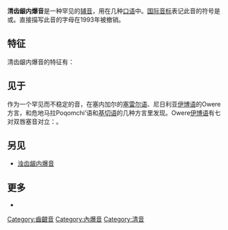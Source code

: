 {{Infobox IPA
|above = 清齿龈内爆音
|ipa symbol = ɗ̥
|ipa symbol2 = ƭ
|ipa symbol3 = tʼ↓
}}
'''清齿龈内爆音'''是一种罕见的[[辅音|辅音]]，用在几种[[口语|口语]]中。[[国际音标|国际音标]]表记此音的符号是{{angbr IPA|ɗ̥}}或{{angbr IPA|tʼ↓}}。直接描写此音的字母{{angbr IPA|ƭ}}在1993年被撤销。

==特征==
清齿龈内爆音的特征有：

{{plosive}}
{{alveolar}}
{{voiceless short}}
{{oral}}
{{central articulation}}
{{voiceless implosive}}

== 见于 ==
作为一个罕见而不稳定的音，{{IPA|/ɗ̥/}}在塞内加尔的[[塞雷尔语|塞雷尔语]]、尼日利亚[[伊博语|伊博语]]的Owere方言，和危地马拉Poqomchi’语和[[基切语|基切语]]的几种方言里发现。Owere[[伊博语|伊博语]]有七对双唇塞音对立：{{IPA|/tʰ t ɗ̥ dʱ d ɗ n/}}。

==另见==
* [[浊齿龈内爆音|浊齿龈内爆音]]

==更多==
* {{phoible|ɗ̥}}

{{IPA navigation}}

[[Category:齒齦音|Category:齒齦音]]
[[Category:內爆音|Category:內爆音]]
[[Category:清音|Category:清音]]
